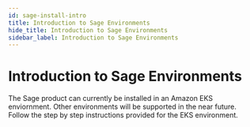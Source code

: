 ```yaml
---
id: sage-install-intro
title: Introduction to Sage Environments
hide_title: Introduction to Sage Environments
sidebar_label: Introduction to Sage Environments
---
```


# Introduction to Sage Environments

<!--- The Sage product can be installed to both Amazon EKS and AWS ECS environments as well as on-prem or in other clouds using Docker Engine or Kubernetes. Follow the step by step instructions below for your given environment. --->

The Sage product can currently be installed in an Amazon EKS enviornment. Other environments will be supported in the near future. Follow the step by step instructions provided for the EKS environment.
